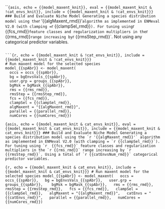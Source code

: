 ```{asis, echo = {{model_maxent_knit}}, eval = {{model_maxent_knit & !cat_envs_knit}}, include = {{model_maxent_knit & !cat_envs_knit}}}
### Build and Evaluate Niche Model
Generating a species distribution model using the `r '{{algMaxent_rmd}}'` algorithm as implemented in ENMeval V2.0 (with clamping = `r {{clampSel_rmd}}`).
For tuning using `r  {{fcs_rmd}}` feature classes and regularization multipliers in the `r {{rms_rmd}}` range increasing by `r {{rmsStep_rmd}}`. Not using any categorical predictor variables. 

```

```{r, echo = {{model_maxent_knit & !cat_envs_knit}}, include = {{model_maxent_knit & !cat_envs_knit}}}
# Run maxent model for the selected species
model_{{spAbr}} <- model_maxent(
  occs = occs_{{spAbr}},
  bg = bgEnvsVals_{{spAbr}},
  user.grp = groups_{{spAbr}}, 
  bgMsk = bgMask_{{spAbr}},
  rms = {{rms_rmd}}, 
  rmsStep = {{rmsStep_rmd}},
  fcs = {{fcs_rmd}},
  clampSel = {{clampSel_rmd}},
  algMaxent = "{{algMaxent_rmd}}",
  parallel = {{parallel_rmd}},
  numCores = {{numCores_rmd}})
```

```{asis, echo = {{model_maxent_knit & cat_envs_knit}}, eval = {{model_maxent_knit & cat_envs_knit}}, include = {{model_maxent_knit & cat_envs_knit}}}
### Build and Evaluate Niche Model
Generating a species distribution model using the `r '{{algMaxent_rmd}}'` algorithm as implemented in ENMeval V2.0 (with clamping = `r {{clampSel_rmd}}`).
For tuning using `r  {{fcs_rmd}}` feature classes and regularization multipliers in the `r {{rms_rmd}}` range increasing by `r {{rmsStep_rmd}}`. Using a total of `r {{catEnvsNum_rmd}}` categorical predictor variables. 
```

```{r, echo = {{model_maxent_knit & cat_envs_knit}}, include = {{model_maxent_knit & cat_envs_knit}}}
# Run maxent model for the selected species
model_{{spAbr}} <- model_maxent(
  occs = occs_{{spAbr}},
  bg = bgEnvsVals_{{spAbr}},
  user.grp = groups_{{spAbr}}, 
  bgMsk = bgMask_{{spAbr}},
  rms = {{rms_rmd}}, 
  rmsStep = {{rmsStep_rmd}},
  fcs = {{fcs_rmd}},
  clampSel = {{clampSel_rmd}},
  algMaxent = "{{algMaxent_rmd}}",
  catEnvs = "{{catEnvs_rmd}}",
  parallel = {{parallel_rmd}},
  numCores = {{numCores_rmd}})
```
